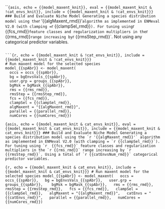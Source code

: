 ```{asis, echo = {{model_maxent_knit}}, eval = {{model_maxent_knit & !cat_envs_knit}}, include = {{model_maxent_knit & !cat_envs_knit}}}
### Build and Evaluate Niche Model
Generating a species distribution model using the `r '{{algMaxent_rmd}}'` algorithm as implemented in ENMeval V2.0 (with clamping = `r {{clampSel_rmd}}`).
For tuning using `r  {{fcs_rmd}}` feature classes and regularization multipliers in the `r {{rms_rmd}}` range increasing by `r {{rmsStep_rmd}}`. Not using any categorical predictor variables. 

```

```{r, echo = {{model_maxent_knit & !cat_envs_knit}}, include = {{model_maxent_knit & !cat_envs_knit}}}
# Run maxent model for the selected species
model_{{spAbr}} <- model_maxent(
  occs = occs_{{spAbr}},
  bg = bgEnvsVals_{{spAbr}},
  user.grp = groups_{{spAbr}}, 
  bgMsk = bgMask_{{spAbr}},
  rms = {{rms_rmd}}, 
  rmsStep = {{rmsStep_rmd}},
  fcs = {{fcs_rmd}},
  clampSel = {{clampSel_rmd}},
  algMaxent = "{{algMaxent_rmd}}",
  parallel = {{parallel_rmd}},
  numCores = {{numCores_rmd}})
```

```{asis, echo = {{model_maxent_knit & cat_envs_knit}}, eval = {{model_maxent_knit & cat_envs_knit}}, include = {{model_maxent_knit & cat_envs_knit}}}
### Build and Evaluate Niche Model
Generating a species distribution model using the `r '{{algMaxent_rmd}}'` algorithm as implemented in ENMeval V2.0 (with clamping = `r {{clampSel_rmd}}`).
For tuning using `r  {{fcs_rmd}}` feature classes and regularization multipliers in the `r {{rms_rmd}}` range increasing by `r {{rmsStep_rmd}}`. Using a total of `r {{catEnvsNum_rmd}}` categorical predictor variables. 
```

```{r, echo = {{model_maxent_knit & cat_envs_knit}}, include = {{model_maxent_knit & cat_envs_knit}}}
# Run maxent model for the selected species
model_{{spAbr}} <- model_maxent(
  occs = occs_{{spAbr}},
  bg = bgEnvsVals_{{spAbr}},
  user.grp = groups_{{spAbr}}, 
  bgMsk = bgMask_{{spAbr}},
  rms = {{rms_rmd}}, 
  rmsStep = {{rmsStep_rmd}},
  fcs = {{fcs_rmd}},
  clampSel = {{clampSel_rmd}},
  algMaxent = "{{algMaxent_rmd}}",
  catEnvs = "{{catEnvs_rmd}}",
  parallel = {{parallel_rmd}},
  numCores = {{numCores_rmd}})
```
